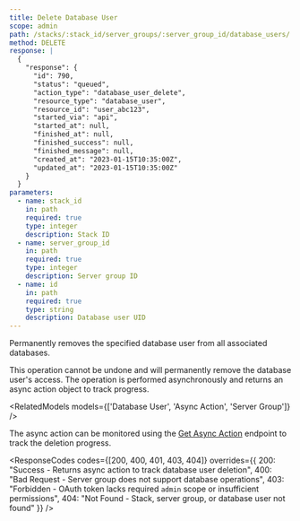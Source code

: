 ```yaml
---
title: Delete Database User  
scope: admin
path: /stacks/:stack_id/server_groups/:server_group_id/database_users/:id
method: DELETE
response: |
  {
    "response": {
      "id": 790,
      "status": "queued",
      "action_type": "database_user_delete",
      "resource_type": "database_user",
      "resource_id": "user_abc123",
      "started_via": "api",
      "started_at": null,
      "finished_at": null,
      "finished_success": null,
      "finished_message": null,
      "created_at": "2023-01-15T10:35:00Z",
      "updated_at": "2023-01-15T10:35:00Z"
    }
  }
parameters:
  - name: stack_id
    in: path
    required: true
    type: integer
    description: Stack ID
  - name: server_group_id  
    in: path
    required: true
    type: integer
    description: Server group ID
  - name: id
    in: path
    required: true
    type: string
    description: Database user UID
---
```


Permanently removes the specified database user from all associated databases.

<Callout type="warning" title="Permanent Operation">
This operation cannot be undone and will permanently remove the database user's access. The operation is performed asynchronously and returns an async action object to track progress.
</Callout>

<RelatedModels models={['Database User', 'Async Action', 'Server Group']} />

The async action can be monitored using the [Get Async Action](/v3/endpoints/async-actions/show) endpoint to track the deletion progress.

<ResponseCodes 
  codes={[200, 400, 401, 403, 404]}
  overrides={{
    200: "Success - Returns async action to track database user deletion",
    400: "Bad Request - Server group does not support database operations",
    403: "Forbidden - OAuth token lacks required `admin` scope or insufficient permissions", 
    404: "Not Found - Stack, server group, or database user not found"
  }}
/>